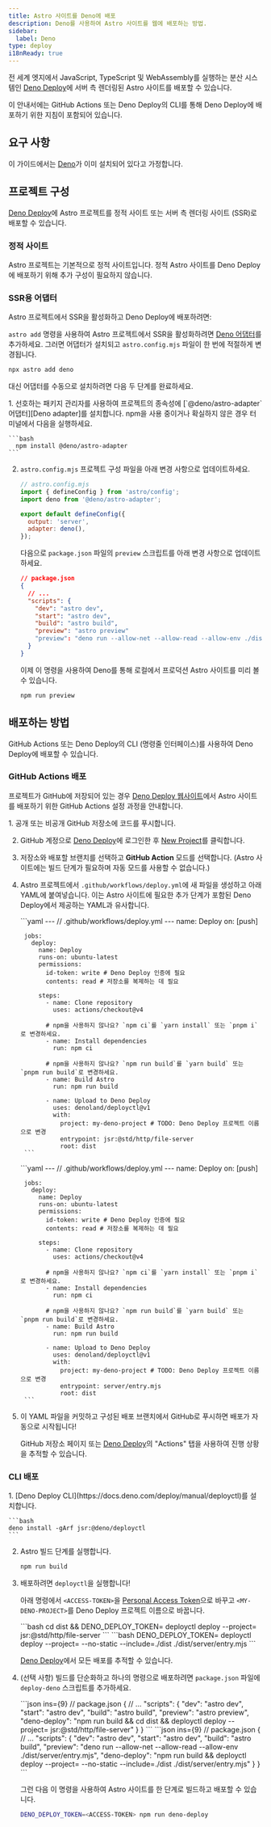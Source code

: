 ```yaml
---
title: Astro 사이트를 Deno에 배포
description: Deno를 사용하여 Astro 사이트를 웹에 배포하는 방법.
sidebar:
  label: Deno
type: deploy
i18nReady: true
---
```


전 세계 엣지에서 JavaScript, TypeScript 및 WebAssembly를 실행하는 분산 시스템인 [Deno Deploy](https://deno.com/deploy)에 서버 측 렌더링된 Astro 사이트를 배포할 수 있습니다.

이 안내서에는 GitHub Actions 또는 Deno Deploy의 CLI를 통해 Deno Deploy에 배포하기 위한 지침이 포함되어 있습니다.

## 요구 사항

이 가이드에서는 [Deno](https://deno.com/)가 이미 설치되어 있다고 가정합니다.

## 프로젝트 구성

[Deno Deploy](https://deno.com/deploy)에 Astro 프로젝트를 정적 사이트 또는 서버 측 렌더링 사이트 (SSR)로 배포할 수 있습니다.

### 정적 사이트

Astro 프로젝트는 기본적으로 정적 사이트입니다. 정적 Astro 사이트를 Deno Deploy에 배포하기 위해 추가 구성이 필요하지 않습니다.

### SSR용 어댑터

Astro 프로젝트에서 SSR을 활성화하고 Deno Deploy에 배포하려면:

`astro add` 명령을 사용하여 Astro 프로젝트에서 SSR을 활성화하려면 [Deno 어댑터][Deno adapter]를 추가하세요. 그러면 어댑터가 설치되고 `astro.config.mjs` 파일이 한 번에 적절하게 변경됩니다.

```bash
npx astro add deno
```

대신 어댑터를 수동으로 설치하려면 다음 두 단계를 완료하세요.

<Steps>
1. 선호하는 패키지 관리자를 사용하여 프로젝트의 종속성에 [`@deno/astro-adapter` 어댑터][Deno adapter]를 설치합니다. npm을 사용 중이거나 확실하지 않은 경우 터미널에서 다음을 실행하세요.

    ```bash
      npm install @deno/astro-adapter
    ```

2. `astro.config.mjs` 프로젝트 구성 파일을 아래 변경 사항으로 업데이트하세요.

    ```js ins={3,6-7}
    // astro.config.mjs
    import { defineConfig } from 'astro/config';
    import deno from '@deno/astro-adapter';

    export default defineConfig({
      output: 'server',
      adapter: deno(),
    });
    ```

    다음으로 `package.json` 파일의 `preview` 스크립트를 아래 변경 사항으로 업데이트하세요.

    ```json del={8} ins={9}
    // package.json
    {
      // ...
      "scripts": {
        "dev": "astro dev",
        "start": "astro dev",
        "build": "astro build",
        "preview": "astro preview"
        "preview": "deno run --allow-net --allow-read --allow-env ./dist/server/entry.mjs"
      }
    }
    ```
    
    이제 이 명령을 사용하여 Deno를 통해 로컬에서 프로덕션 Astro 사이트를 미리 볼 수 있습니다.
    
    ```bash
    npm run preview
    ```
</Steps>

## 배포하는 방법

GitHub Actions 또는 Deno Deploy의 CLI (명령줄 인터페이스)를 사용하여 Deno Deploy에 배포할 수 있습니다.

### GitHub Actions 배포

프로젝트가 GitHub에 저장되어 있는 경우 [Deno Deploy 웹사이트](https://dash.deno.com/)에서 Astro 사이트를 배포하기 위한 GitHub Actions 설정 과정을 안내합니다.

<Steps>
1. 공개 또는 비공개 GitHub 저장소에 코드를 푸시합니다.

2. GitHub 계정으로 [Deno Deploy](https://dash.deno.com/)에 로그인한 후 [New Project](https://dash.deno.com)를 클릭합니다.

3. 저장소와 배포할 브랜치를 선택하고 **GitHub Action** 모드를 선택합니다. (Astro 사이트에는 빌드 단계가 필요하며 자동 모드를 사용할 수 없습니다.)

4. Astro 프로젝트에서 `.github/workflows/deploy.yml`에 새 파일을 생성하고 아래 YAML에 붙여넣습니다. 이는 Astro 사이트에 필요한 추가 단계가 포함된 Deno Deploy에서 제공하는 YAML과 유사합니다.

    <StaticSsrTabs>
      <Fragment slot="static">
        ```yaml
        ---
        // .github/workflows/deploy.yml
        ---
        name: Deploy
        on: [push]

        jobs:
          deploy:
            name: Deploy
            runs-on: ubuntu-latest
            permissions:
              id-token: write # Deno Deploy 인증에 필요
              contents: read # 저장소를 복제하는 데 필요

            steps:
              - name: Clone repository
                uses: actions/checkout@v4

              # npm을 사용하지 않나요? `npm ci`를 `yarn install` 또는 `pnpm i`로 변경하세요.
              - name: Install dependencies
                run: npm ci

              # npm을 사용하지 않나요? `npm run build`를 `yarn build` 또는 `pnpm run build`로 변경하세요.
              - name: Build Astro
                run: npm run build

              - name: Upload to Deno Deploy
                uses: denoland/deployctl@v1
                with:
                  project: my-deno-project # TODO: Deno Deploy 프로젝트 이름으로 변경
                  entrypoint: jsr:@std/http/file-server
                  root: dist
        ```
      </Fragment>
      
      <Fragment slot="ssr">
        ```yaml
        ---
        // .github/workflows/deploy.yml
        ---
        name: Deploy
        on: [push]

        jobs:
          deploy:
            name: Deploy
            runs-on: ubuntu-latest
            permissions:
              id-token: write # Deno Deploy 인증에 필요
              contents: read # 저장소를 복제하는 데 필요

            steps:
              - name: Clone repository
                uses: actions/checkout@v4

              # npm을 사용하지 않나요? `npm ci`를 `yarn install` 또는 `pnpm i`로 변경하세요.
              - name: Install dependencies
                run: npm ci

              # npm을 사용하지 않나요? `npm run build`를 `yarn build` 또는 `pnpm run build`로 변경하세요.
              - name: Build Astro
                run: npm run build

              - name: Upload to Deno Deploy
                uses: denoland/deployctl@v1
                with:
                  project: my-deno-project # TODO: Deno Deploy 프로젝트 이름으로 변경
                  entrypoint: server/entry.mjs
                  root: dist
        ```
      </Fragment>
    </StaticSsrTabs>

5. 이 YAML 파일을 커밋하고 구성된 배포 브랜치에서 GitHub로 푸시하면 배포가 자동으로 시작됩니다!

    GitHub 저장소 페이지 또는 [Deno Deploy](https://dash.deno.com)의 "Actions" 탭을 사용하여 진행 상황을 추적할 수 있습니다.
</Steps>

### CLI 배포

<Steps>
1. [Deno Deploy CLI](https://docs.deno.com/deploy/manual/deployctl)를 설치합니다.

    ```bash
    deno install -gArf jsr:@deno/deployctl
    ```

2. Astro 빌드 단계를 실행합니다.

    ```bash
    npm run build
    ```

3. 배포하려면 `deployctl`을 실행합니다!

    아래 명령에서 `<ACCESS-TOKEN>`을 [Personal Access Token](https://dash.deno.com/account#access-tokens)으로 바꾸고 `<MY-DENO-PROJECT>`를 Deno Deploy 프로젝트 이름으로 바꿉니다.

    <StaticSsrTabs>
      <Fragment slot="static">
        ```bash
        cd dist && DENO_DEPLOY_TOKEN=<ACCESS-TOKEN> deployctl deploy --project=<MY-DENO-PROJECT> jsr:@std/http/file-server
        ```
      </Fragment>
      
      <Fragment slot="ssr">
        ```bash
        DENO_DEPLOY_TOKEN=<ACCESS-TOKEN> deployctl deploy --project=<MY-DENO-PROJECT> --no-static --include=./dist ./dist/server/entry.mjs
        ```
      </Fragment>
    </StaticSsrTabs>
    
    [Deno Deploy](https://dash.deno.com)에서 모든 배포를 추적할 수 있습니다.

4. (선택 사항) 빌드를 단순화하고 하나의 명령으로 배포하려면 `package.json` 파일에 `deploy-deno` 스크립트를 추가하세요.

    <StaticSsrTabs>
      <Fragment slot="static">
        ```json ins={9}
        // package.json
        {
          // ...
          "scripts": {
          "dev": "astro dev",
          "start": "astro dev",
          "build": "astro build",
          "preview": "astro preview",
          "deno-deploy": "npm run build && cd dist && deployctl deploy --project=<MY-DENO-PROJECT> jsr:@std/http/file-server"
          }
        }
        ```
      </Fragment>
      <Fragment slot="ssr">
    ```json ins={9}
    // package.json
    {
      // ...
      "scripts": {
        "dev": "astro dev",
        "start": "astro dev",
        "build": "astro build",
        "preview": "deno run --allow-net --allow-read --allow-env ./dist/server/entry.mjs",
        "deno-deploy": "npm run build && deployctl deploy --project=<MY-DENO-PROJECT> --no-static --include=./dist ./dist/server/entry.mjs"
      }
    }
    ```
      </Fragment>
    </StaticSsrTabs>
    
    그런 다음 이 명령을 사용하여 Astro 사이트를 한 단계로 빌드하고 배포할 수 있습니다.
    
    ```bash
    DENO_DEPLOY_TOKEN=<ACCESS-TOKEN> npm run deno-deploy
    ```
</Steps>

[Deno adapter]: https://github.com/denoland/deno-astro-adapter
